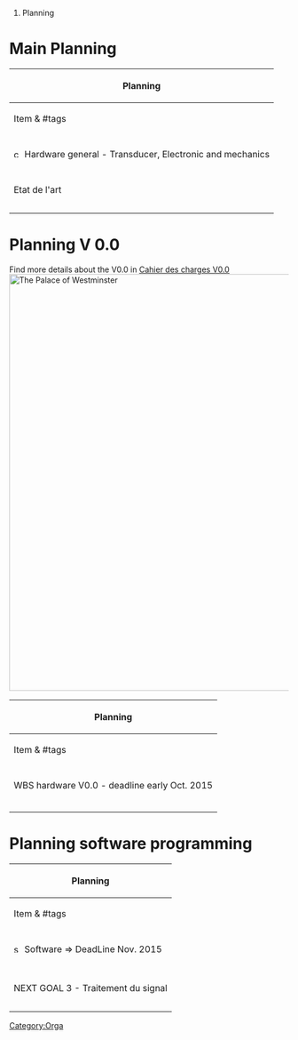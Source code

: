 # Planning

= Main Planning =

{| class="wikitable"
!colspan="8"| Planning
|----
|Item & #tags
|Skills
|Status
|Date Start
|deadline / Complete
|Owner
|Difficulty (1-5)
|Notes
|----
|
|
|
|
|
|
|
|
|----
!colspan="8"| [[File:computer248.png|15px]] Hardware general - Transducer, Electronic and mechanics
|----
|
|
|
|
|
|
|
|
|----
|bgcolor="#00FF00" | Etat de l'art
|bgcolor="#00FF00" |
|bgcolor="#00FF00" |close
|bgcolor="#00FF00" |20/7/2015
|bgcolor="#00FF00" |30/7/2015 / 30/7/2015
|bgcolor="#00FF00" |echOpen team
|bgcolor="#00FF00" |2
|bgcolor="#00FF00" |L'ensemble des informations disponible sur la page [[Etat de l'art]].
|----bgcolor="#00FF00" |
|Périmètre prototype V1
|
|close
|20/7/2015
|30/7/2015
|echOpen team
|3
|Une sonde mécanique mono-fréquence => 5MHz fonctionnelle, please visit the page [[Prototype]]
|----bgcolor="#FF8000" |
|Transducteur
|
|open
|1/2/2015
|
|echOpen + ENS
|5
|Le développement du transducteur est disponible dans le [[Carnet de bord - Laboratoire SATIE]]. Optimisation du backing en cours
|----bgcolor="#FF8000" |
|Electronique
|
|open
|1/9/2015
|
|echOpen + AFORP
|4

|Please visit the [[Le Développement Electronique]] page 
|----bgcolor="#FF8000" |
|(I) elec circuit
|electronic
|open
|25.08.2015
|
|
|5
|Find more details on the dedicated page [[IR1510AK]]
|----bgcolor="#FF8000" |
|Mécanique 3
|
|open
|1/9/2015
|
|
|3
|
|----bgcolor="#FF8000" |
|Benchmark de l'existant
|
|open
|15/6/2015
|
|tech team
|Large
|Comparer l'ensemble des aspects techniques des différentes solutions (spec, fonctionnalités, etc.)
|----bgcolor="#FF8000" |
|Task 5
|
|open
|1/24/2008
|
|Petar
|
|
|----
|
|
|
|
|
|
|
|
|----
|}

= Planning V 0.0 =

Find more details about the V0.0 in [[Cahier des charges V0.0]] 
[[File:Planning V0.png|center|750px|alt=A large clock tower and other buildings line a great river.|The Palace of Westminster]]

{| class="wikitable"
!colspan="8"| Planning
|----
|Item & #tags
|Skills
|Status
|Date Start
|deadline / Complete
|Owner
|Difficulty (1-5)
|Notes / Goals
|----
|
|
|
|
|
|
|
|
|----
!colspan="8"| WBS hardware V0.0 - deadline early Oct. 2015
|----
|
|
|
|
|
|
|
|
|---- bgcolor="#FF8000" |
|Red Pitaya
|
Programming
Electronic
|Open
|11.09.2015
|18.09.2015 / -
| 
|3
|
* Generating input signal (computer > transducer)
* Acquire received signal (transducter > computer)
|---- bgcolor="#FF8000" |
|Display
|
Programming

Data analysis
|Open
|08.09.2015
|25.09.2015 /-
| 
|3
|Real time image display from Pitaya's output datas
|---- bgcolor="#FF8000" |
|Ampli 
|
Electronic
|Open
|11.09.2015
|24.09.2015 / -
| 
|3
|Convert 12V input voltage into electronical system to 100V output voltage for the transducer (Notes: see [[Boost Converter]] and [[Thesis: Thadani, MIT, 1997]])
|---- bgcolor="#FF8000" |
|Rx Tx Switch - electronics
|Electronic
|Open
|11.09.2015
|23.09.2015 / -
| 
|3
|Listening to the transducer (100V) and protecting the electronical system (12V) (Notes: [[Thesis: Thadani, MIT, 1997]] -- See also notes on [[Switch]])
|---- bgcolor="#00FF00" |
|Collector
|Mechanics
|Close
|08.09.2015
|08.09.2015 08.09.2015
| 
|3
|Electrical connection between the rotating tranducer and the static electronic
|---- bgcolor="#FF8000" |
|Motor & encoder
|Mechanics
|Open
|08.09.2015
|22.09.2015 /-
| 
|1
|
*Rotate the transducer
*Real-time control transducer's position
|---- bgcolor="#FF8000" |
|Phantom
|Cuisine
|Open
|10.09.2015
|22.09.2015 /-
| 
|1
|Notes
|---- bgcolor="#FF8000" |
|Assembling
|Mechanics, electronics
|Open
|23.09.2015
|26.09.2015 /-
| 
|2
|Notes
|---- 
|
|
|
|
|
|
|
|
|----
|}

= Planning software programming =

{| class="wikitable"
!colspan="8"| Planning
|----
|Item & #tags
|Skills
|Status
|Date Start
|deadline / Complete
|Owner
|Difficulty (1-5)
|Notes
|----
|
|
|
|
|
|
|
|
|----
!colspan="8"| [[File:smartphone8.png|15px]] Software => DeadLine Nov. 2015
|----
|
|
|
|
|
|
|
|
|----bgcolor="#FF8000" |
|(I)"raw data" to "displayed data" #soft #display #android #interpolation #performance
|Android, notion d’interpollation
|Open
|01.09.2015
|
|
|3
|detail on page [[Challenge scan conversion]]
|----bgcolor="#FF0000" |
|(I) Filtrer le signal AN sur bande de fréquence d'intérêt
|#traitement du signal #c/c++ #python
|Open
|11.09.2015
|
|To be find 
|1
| Cf. [[Challenge filtrage signal]]
|----bgcolor="#FF0000" |
|(I) Proposer une technique de détection de l’enveloppe du signal
|#traitement du signal #c/c++ #python
|Open
|11.09.2015
|
|To be find 
|3
| Cf. [[Challenge detection signal]]
|----bgcolor="#FF8000" |
|Component B
|Task A
|open
|
|
|Shiela
|Medium
|Do some sort of grouping if needed between tasks and component.
|----bgcolor="#FF8000" |
|Component C
|Task B
|open
|
|
|Jeff
|
|A good example might be in a software project where you are trying to accomplish code completion of A and it depends on a number of sub tasks.
|----bgcolor="#FF8000" |
|Component D
|Task C
|open
|
|
|Shawn
|Medium
|
|----
|
|
|
|
|
|
|
|
|----
!colspan="8"| NEXT GOAL 3 - Traitement du signal 
|----
|
|
|
|
|
|
|
|
|----bgcolor="#FF0000" |
|Dispatcher
|
|future
|
|
|Arjun
|Small
|Use a future color code for tasks not yet scheduled.
|----bgcolor="#FF0000" |
|Metrics
|
|future
|
|
|Shiela
|Medium
|
|----bgcolor="#FF0000" |
|IMS
|
|future
|
|
|Jeff
|
|
|----bgcolor="#FF0000" |
|Metrics Checkin
|
|future
|
|
|Shawn
|Medium
|
|----
|
|
|
|
|
|
|
|
|}

[[Category:Orga]]